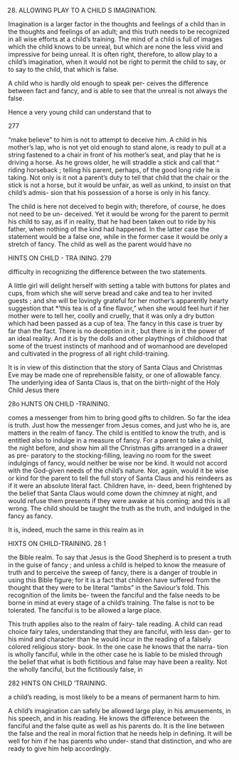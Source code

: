 28. ALLOWING PLAY TO A CHILD S IMAGINATION.



Imagination is a larger factor in the thoughts and feelings of a child than in the thoughts and feelings of an adult; and this truth needs to be recognized in all wise efforts at a child's training. The mind of a child is full of images which the child knows to be unreal, but which are none the less vivid and impressive for being unreal. It is often right, therefore, to allow play to a child's imagination, when it would not be right to permit the child to say, or to say to the child, that which is false.

A child who is hardly old enough to speak per- ceives the difference between fact and fancy, and is able to see that the unreal is not always the false.

Hence a very young child can understand that to

277




"make believe" to him is not to attempt to deceive him. A child in his mother's lap, who is not yet old enough to stand alone, is ready to pull at a string fastened to a chair in front of his mother's seat, and play that he is driving a horse. As he grows older, he will straddle a stick and call that ^ riding horseback ; telling his parent, perhaps, of the good long ride he is taking. Not only is it not a parent's duty to tell that child that the chair or the stick is not a horse, but it would be unfair, as well as unkind, to insist on that child's admis- sion that his possession of a horse is only in his fancy.

The child is here not deceived to begin with; therefore, of course, he does not need to be un- deceived. Yet it would be wrong for the parent to permit his child to say, as if in reality, that he had been taken out to ride by his father, when nothing of the kind had happened. In the latter case the statement would be a false one, while in the former case it would be only a stretch of fancy. The child as well as the parent would have no



HINTS ON CHILD - TRA INING. 279

difficulty in recognizing the difference between the two statements.

A little girl will delight herself with setting a table with buttons for plates and cups, from which she will serve bread and cake and tea to her invited guests ; and she will be lovingly grateful for her mother's apparently hearty suggestion that *'this tea is of a fine flavor," when she would feel hurt if her mother were to tell her, coolly and cruelly, that it was only a dry button which had been passed as a cup of tea. The fancy in this case is truer by far than the fact. There is no deception in it ; but there is in it the power of an ideal reality. And it is by the dolls and other playthings of childhood that some of the truest instincts of manhood and of womanhood are developed and cultivated in the progress of all right child-training.

It is in view of this distinction that the story of Santa Claus and Christmas Eve may be made one of reprehensible falsity, or one of allowable fancy. The underlying idea of Santa Claus is, that on the birth-night of the Holy Child Jesus there



28o HJNTS ON CHILD -TRAINING.

comes a messenger from him to bring good gifts to children. So far the idea is truth. Just how the messenger from Jesus comes, and just who he is, are matters in the realm of fancy. The child is entitled to know the truth, and is entitled also to indulge in a measure of fancy. For a parent to take a child, the night before, and show him all the Christmas gifts arranged in a drawer as pre- paratory to the stocking-filling, leaving no room for the sweet indulgings of fancy, would neither be wise nor be kind. It would not accord with the God-given needs of the child's nature. Nor, again, would it be wise or kind for the parent to tell the full story of Santa Claus and his reindeers as if it were an absolute literal fact. Children have, in- deed, been frightened by the belief that Santa Claus would come down the chimney at night, and would refuse them presents if they were awake at his coming; and this is all wrong. The child should be taught the truth as the truth, and indulged in the fancy as fancy.

It is, indeed, much the same in this realm as in



HIXTS ON CHILD-TRAINING. 28 1

the Bible realm. To say that Jesus is the Good Shepherd is to present a truth in the guise of fancy ; and unless a child is helped to know the measure of truth and to perceive the sweep of fancy, there is a danger of trouble in using this Bible figure; for it is a fact that children have suffered from the thought that they were to be literal "lambs" in the Saviour's fold. This recognition of the limits be- tween the fanciful and the false needs to be borne in mind at every stage of a child's training. The false is not to be tolerated. The fanciful is to be allowed a large place.

This truth applies also to the realm of fairy- tale reading. A child can read choice fairy tales, understanding that they are fanciful, with less dan- ger to his mind and character than he would incur in the reading of a falsely colored religious story- book. In the one case he knows that the narra- tion is wholly fanciful, while in the other case he is liable to be misled through the belief that what is both fictitious and false may have been a reality. Not the wholly fanciful, but the fictitiously false, in



282 HINTS ON CHILD 'TRAINING.

a child's reading, is most likely to be a means of permanent harm to him.

A child's imagination can safely be allowed large play, in his amusements, in his speech, and in his reading. He knows the difference between the fanciful and the false quite as well as his parents do. It is the line between the false and the real in moral fiction that he needs help in defining. It will be well for him if he has parents who under- stand that distinction, and who are ready to give him help accordingly.